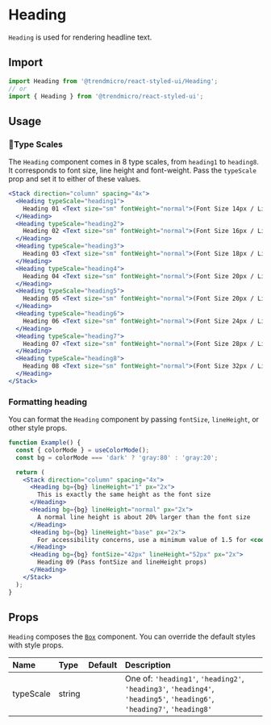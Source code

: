 # Heading

`Heading` is used for rendering headline text.

## Import

```js
import Heading from '@trendmicro/react-styled-ui/Heading';
// or
import { Heading } from '@trendmicro/react-styled-ui';
```

## Usage

### Type Scales

The `Heading` component comes in 8 type scales, from `heading1` to `heading8`. It corresponds to font size, line height and font-weight. Pass the `typeScale` prop and set it to either of these values.

```jsx
<Stack direction="column" spacing="4x">
  <Heading typeScale="heading1">
    Heading 01 <Text size="sm" fontWeight="normal">(Font Size 14px / Line Height 20px / Font Weight 600)</Text>
  </Heading>
  <Heading typeScale="heading2">
    Heading 02 <Text size="sm" fontWeight="normal">(Font Size 16px / Line Height 22px / Font Weight 600)</Text>
  </Heading>
  <Heading typeScale="heading3">
    Heading 03 <Text size="sm" fontWeight="normal">(Font Size 18px / Line Height 24px / Font Weight 600)</Text>
  </Heading>
  <Heading typeScale="heading4">
    Heading 04 <Text size="sm" fontWeight="normal">(Font Size 20px / Line Height 28px)</Text>
  </Heading>
  <Heading typeScale="heading5">
    Heading 05 <Text size="sm" fontWeight="normal">(Font Size 20px / Line Height 28px / Font Weight 600)</Text>
  </Heading>
  <Heading typeScale="heading6">
    Heading 06 <Text size="sm" fontWeight="normal">(Font Size 24px / Line Height 32px)</Text>
  </Heading>
  <Heading typeScale="heading7">
    Heading 07 <Text size="sm" fontWeight="normal">(Font Size 28px / Line Height 36px)</Text>
  </Heading>
  <Heading typeScale="heading8">
    Heading 08 <Text size="sm" fontWeight="normal">(Font Size 32px / Line Height 40px)</Text>
  </Heading>
</Stack>
```

### Formatting heading

You can format the `Heading` component by passing `fontSize`, `lineHeight`, or other style props.

```jsx
function Example() {
  const { colorMode } = useColorMode();
  const bg = colorMode === 'dark' ? 'gray:80' : 'gray:20';

  return (
    <Stack direction="column" spacing="4x">
      <Heading bg={bg} lineHeight="1" px="2x">
        This is exactly the same height as the font size
      </Heading>
      <Heading bg={bg} lineHeight="normal" px="2x">
        A normal line height is about 20% larger than the font size
      </Heading>
      <Heading bg={bg} lineHeight="base" px="2x">
        For accessibility concerns, use a minimum value of 1.5 for <code>line-height</code> for main paragraph content
      </Heading>
      <Heading bg={bg} fontSize="42px" lineHeight="52px" px="2x">
        Heading 09 (Pass fontSize and lineHeight props)
      </Heading>
    </Stack>
  );
}
```

## Props

`Heading` composes the [`Box`](./box) component. You can override the default styles with style props.

| Name | Type | Default | Description |
| :--- | :--- | :------ | :---------- |
| typeScale | string | | One of: `'heading1'`, `'heading2'`, `'heading3'`, `'heading4'`, `'heading5'`, `'heading6'`, `'heading7'`, `'heading8'` |